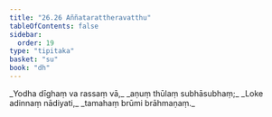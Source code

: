 ```yaml
---
title: "26.26 Aññatarattheravatthu"
tableOfContents: false
sidebar:
  order: 19
type: "tipitaka"
basket: "su"
book: "dh"
---
```



<DynamicBreadcrumb />

<Division number="409" book="dh" bookNo="18" page="72">

<Paragraph number="437" type="verses" book="dh">
_Yodha dīghaṃ va rassaṃ vā,_  
_aṇuṃ thūlaṃ subhāsubhaṃ;_  
_Loke adinnaṃ nādiyati,_  
_tamahaṃ brūmi brāhmaṇaṃ._
</Paragraph>
</Division>